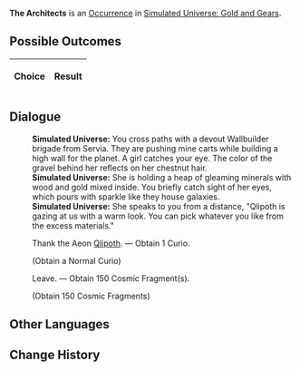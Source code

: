 {{Simulated Universe Event Infobox
|title         = The Architects
|image         = Random Event Normal.png
|type          =
|domains_su    = Occurrence
|domains_ext   = 
|domains_swarm = 
|domains_gng   = Occurrence
|requirements  =
|prev          = 
|next          = 
|indexRewards  =
|characters    = Qlipoth
}}
'''The Architects''' is an [[Simulated Universe/Occurrence|Occurrence]] in [[Simulated Universe: Gold and Gears]].

==Possible Outcomes==
{| class="article-table"
!Choice
!Result

|}

<!--
==Gameplay Notes==

-->
==Dialogue==
{{Dialogue Start}}
:'''Simulated Universe:''' You cross paths with a devout Wallbuilder brigade from Servia. They are pushing mine carts while building a high wall for the planet. A girl catches your eye. The color of the gravel behind her reflects on her chestnut hair.
:'''Simulated Universe:''' She is holding a heap of gleaming minerals with wood and gold mixed inside. You briefly catch sight of her eyes, which pours with sparkle like they house galaxies.
:'''Simulated Universe:''' She speaks to you from a distance, "Qlipoth is gazing at us with a warm look. You can pick whatever you like from the excess materials."
:{{DIcon|Star}} Thank the Aeon [[Qlipoth]]. &mdash; Obtain 1 Curio.
:;(Obtain a Normal Curio)
:{{DIcon|Star}} Leave. &mdash; Obtain 150 Cosmic Fragment(s).
:;(Obtain 150 Cosmic Fragments)
{{Dialogue End}}

==Other Languages==
{{Other Languages
|en    = The Architects
|zhs   = 筑城者
|zht   = 築城者
|ja    = 建創者
|ko    = 축성가(築城家)
|es    = Arquitectos
|fr    = Les Architectes
|ru    = Архитекторы
|th    = ผู้สร้างเมือง
|vi    = Đấng Kiến Tạo
|de    = Die Architekten
|id    = Architect
|pt    = Os Arquitetos
}}

==Change History==
{{Change History|1.0}}
